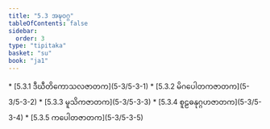 ```yaml
---
title: "5.3 အဍ္ဎဝဂ္ဂ"
tableOfContents: false
sidebar:
  order: 3
type: "tipitaka"
basket: "su"
book: "ja1"
---
```



<DynamicBreadcrumb />



<TableOfContents book="ja1" section="5.3">
* [5.3.1 ဒီဃီတိကောသလဇာတက](5-3/5-3-1)
* [5.3.2 မိဂပေါတကဇာတက](5-3/5-3-2)
* [5.3.3 မူသိကဇာတက](5-3/5-3-3)
* [5.3.4 စူဠဓနုဂ္ဂဟဇာတက](5-3/5-3-4)
* [5.3.5 ကပေါတဇာတက](5-3/5-3-5)
</TableOfContents>
